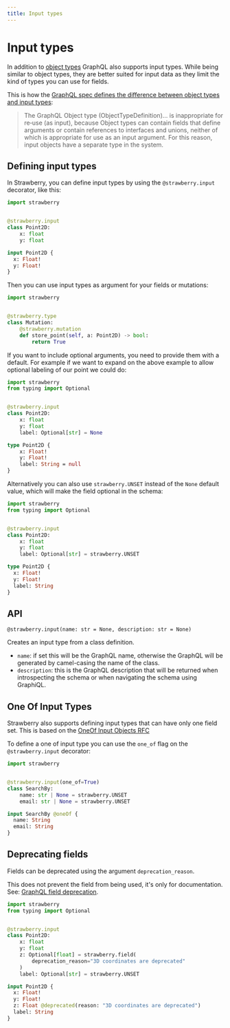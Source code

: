 ```yaml
---
title: Input types
---
```


# Input types

In addition to [object types](./object-types) GraphQL also supports input types.
While being similar to object types, they are better suited for input data as
they limit the kind of types you can use for fields.

This is how the
[GraphQL spec defines the difference between object types and input types](https://spec.graphql.org/June2018/#sec-Input-Objects):

> The GraphQL Object type (ObjectTypeDefinition)... is inappropriate for re‐use
> (as input), because Object types can contain fields that define arguments or
> contain references to interfaces and unions, neither of which is appropriate
> for use as an input argument. For this reason, input objects have a separate
> type in the system.
>


## Defining input types

In Strawberry, you can define input types by using the `@strawberry.input`
decorator, like this:

<CodeGrid>


```python
import strawberry


@strawberry.input
class Point2D:
    x: float
    y: float
```

```graphql
input Point2D {
  x: Float!
  y: Float!
}
```

</CodeGrid>


Then you can use input types as argument for your fields or mutations:

```python
import strawberry


@strawberry.type
class Mutation:
    @strawberry.mutation
    def store_point(self, a: Point2D) -> bool:
        return True
```

If you want to include optional arguments, you need to provide them with a
default. For example if we want to expand on the above example to allow optional
labeling of our point we could do:

<CodeGrid>


```python
import strawberry
from typing import Optional


@strawberry.input
class Point2D:
    x: float
    y: float
    label: Optional[str] = None
```

```graphql
type Point2D {
    x: Float!
    y: Float!
    label: String = null
}
```

</CodeGrid>


Alternatively you can also use `strawberry.UNSET` instead of the `None` default
value, which will make the field optional in the schema:

<CodeGrid>


```python
import strawberry
from typing import Optional


@strawberry.input
class Point2D:
    x: float
    y: float
    label: Optional[str] = strawberry.UNSET
```

```graphql
type Point2D {
  x: Float!
  y: Float!
  label: String
}
```

</CodeGrid>


## API

`@strawberry.input(name: str = None, description: str = None)`

Creates an input type from a class definition.

- `name`: if set this will be the GraphQL name, otherwise the GraphQL will be
  generated by camel-casing the name of the class.
- `description`: this is the GraphQL description that will be returned when
  introspecting the schema or when navigating the schema using GraphiQL.

## One Of Input Types

Strawberry also supports defining input types that can have only one field set.
This is based on the
[OneOf Input Objects RFC](https://github.com/graphql/graphql-spec/pull/825)

To define a one of input type you can use the `one_of` flag on the
`@strawberry.input` decorator:

<CodeGrid>


```python
import strawberry


@strawberry.input(one_of=True)
class SearchBy:
    name: str | None = strawberry.UNSET
    email: str | None = strawberry.UNSET
```

```graphql
input SearchBy @oneOf {
  name: String
  email: String
}
```

</CodeGrid>


## Deprecating fields

Fields can be deprecated using the argument `deprecation_reason`.

<Note>


This does not prevent the field from being used, it's only for documentation.
See:
[GraphQL field deprecation](https://spec.graphql.org/June2018/#sec-Field-Deprecation).

</Note>


<CodeGrid>


```python
import strawberry
from typing import Optional


@strawberry.input
class Point2D:
    x: float
    y: float
    z: Optional[float] = strawberry.field(
        deprecation_reason="3D coordinates are deprecated"
    )
    label: Optional[str] = strawberry.UNSET
```

```graphql
input Point2D {
  x: Float!
  y: Float!
  z: Float @deprecated(reason: "3D coordinates are deprecated")
  label: String
}
```

</CodeGrid>
